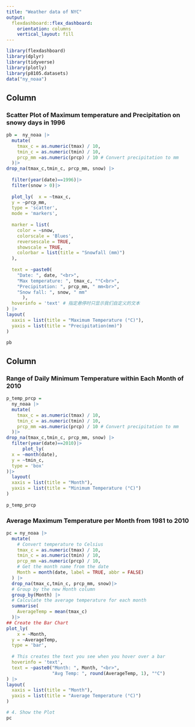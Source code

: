```yaml
---
title: "Weather data of NYC"
output: 
  flexdashboard::flex_dashboard:
    orientation: columns
    vertical_layout: fill
---
```


```r
library(flexdashboard)
library(dplyr)
library(tidyverse)
library(plotly)
library(p8105.datasets)
data("ny_noaa")


```

Column {data-width=650}
-----------------------------------------------------------------------

### Scatter Plot of Maximum temperature and Precipitation on snowy days in 1996

```r

pb =  ny_noaa |>
  mutate(
    tmax_c = as.numeric(tmax) / 10,
    tmin_c = as.numeric(tmin) / 10,
    prcp_mm =as.numeric(prcp) / 10 # Convert precipitation to mm
  )|>
drop_na(tmax_c,tmin_c, prcp_mm, snow) |>
  
  filter(year(date)==1996)|>
  filter(snow > 0)|>
  
  plot_ly(  x = ~tmax_c,
  y = ~prcp_mm,
  type = 'scatter',
  mode = 'markers',
  
  marker = list(
    color = ~snow, 
    colorscale = 'Blues', 
    reversescale = TRUE,     
    showscale = TRUE,        
    colorbar = list(title = "Snowfall (mm)")
  ),
  
  text = ~paste0(
    "Date: ", date, "<br>",
    "Max temperature: ", tmax_c, "°C<br>",
    "Precipitation: ", prcp_mm, " mm<br>",
    "Snow fall: ", snow, " mm"
      ),
  hoverinfo = 'text' # 指定悬停时只显示我们自定义的文本
) |>
layout(
  xaxis = list(title = "Maximum Temperature (°C)"),
  yaxis = list(title = "Precipitation(mm)")
)

pb
```

Column {data-width=350}
-----------------------------------------------------------------------

### Range of Daily Minimum Temperature within Each Month of 2010

```r

p_temp_prcp =
  ny_noaa |>
  mutate(
    tmax_c = as.numeric(tmax) / 10,
    tmin_c = as.numeric(tmin) / 10,
    prcp_mm =as.numeric(prcp) / 10 # Convert precipitation to mm
  )|>
drop_na(tmax_c,tmin_c, prcp_mm, snow) |>
  filter(year(date)==2010)|>
      plot_ly(
  x = ~month(date),
  y = ~tmin_c,
  type = 'box'
)|> 
  layout(
  xaxis = list(title = "Month"),
  yaxis = list(title = "Minimum Temperature (°C)")
)
  
p_temp_prcp
```

### Average Maximum Temperature per Month from 1981 to 2010

```r
pc = ny_noaa |>
  mutate(
    # Convert temperature to Celsius
    tmax_c = as.numeric(tmax) / 10,
    tmin_c = as.numeric(tmin) / 10,
    prcp_mm =as.numeric(prcp) / 10,
    # Get the month name from the date
    Month = month(date, label = TRUE, abbr = FALSE)
  ) |>
  drop_na(tmax_c,tmin_c, prcp_mm, snow)|>
  # Group by the new Month column
  group_by(Month) |>
  # Calculate the average temperature for each month
  summarise(
    AverageTemp = mean(tmax_c)
  )|>
## Create the Bar Chart
plot_ly(
    x = ~Month,
  y = ~AverageTemp,
  type = 'bar',
  
  # This creates the text you see when you hover over a bar
  hoverinfo = 'text',
  text = ~paste0("Month: ", Month, "<br>",
                 "Avg Temp: ", round(AverageTemp, 1), "°C")
) |> 
layout(
  xaxis = list(title = "Month"),
  yaxis = list(title = "Average Temperature (°C)")
)

# 4. Show the Plot
pc
```

